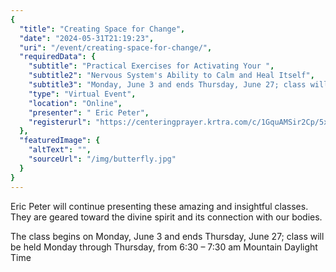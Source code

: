 ```yaml
---
{
  "title": "Creating Space for Change",
  "date": "2024-05-31T21:19:23",
  "uri": "/event/creating-space-for-change/",
  "requiredData": {
    "subtitle": "Practical Exercises for Activating Your ",
    "subtitle2": "Nervous System's Ability to Calm and Heal Itself",
    "subtitle3": "Monday, June 3 and ends Thursday, June 27; class will be held Monday through Thursday, from 6:30 - 7:30 am Mountain Daylight Time",
    "type": "Virtual Event",
    "location": "Online",
    "presenter": " Eric Peter",
    "registerurl": "https://centeringprayer.krtra.com/c/1GquAMSir2Cp/5xYz"
  },
  "featuredImage": {
    "altText": "",
    "sourceUrl": "/img/butterfly.jpg"
  }
}
---
```


Eric Peter will continue presenting these amazing and insightful classes. They are geared toward the divine spirit and its connection with our bodies. 


The class begins on Monday, June 3 and ends Thursday, June 27; class will be held Monday through Thursday, from 6:30 – 7:30 am Mountain Daylight Time


